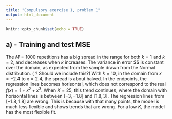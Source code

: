 ```yaml
---
title: "Compulsory exercise 1, problem 1"
output: html_document
---
```


```r
knitr::opts_chunk$set(echo = TRUE)
```

## a) - Training and test MSE
The $M=1000$ repetitions has a big spread in the range for both $k=1$ and $k=2$, and decreases when $k$ increases. The variance in error $\epsilon $ is constant over the domain, as expected from the sample drawn from the Normal distribution. ( ? Should we include this?) With $k=10$, in the domain from $x=-2.4$ to $x=2.4$, the spread is about halved. In the endpoints, the regression lines becomes horisontal, which does not correspond to the real $f(x)=1+x^2+x^3$. When $K=25$, this trend continues, where the domain with horisontal lines is between $[-3,-1.8]$ and $[1.8,3]$.  The regression lines from $[-1.8,1.8]$ are wrong. This is because with that many points, the model is much less flexible and shows trends that are wrong. For a low $K$, the model has the most flexible fit. 